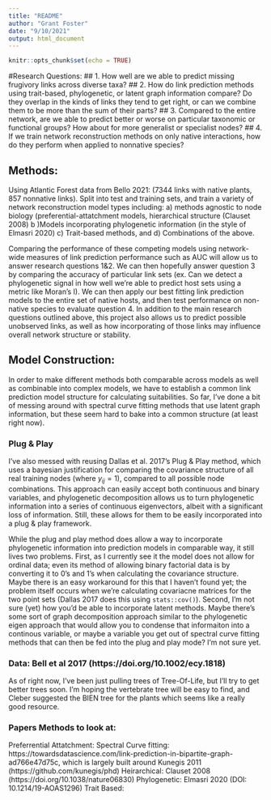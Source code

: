 ```yaml
---
title: "README"
author: "Grant Foster"
date: "9/10/2021"
output: html_document
---
```


```r
knitr::opts_chunk$set(echo = TRUE)
```


#Research Questions:
## 1. How well are we able to predict missing frugivory links across diverse taxa?
## 2. How do link prediction methods using trait-based, phylogenetic, or latent graph information compare? Do they overlap in the kinds of links they tend to get right, or can we combine them to be more than the sum of their parts?
## 3. Compared to the entire network, are we able to predict better or worse on particular taxonomic or functional groups? How about for more generalist or specialist nodes?
## 4. If we train network reconstruction methods on only native interactions, how do they perform when applied to nonnative species?


## Methods:
Using Atlantic Forest data from Bello 2021: (7344 links with native plants, 857 nonnative links). Split into test and training sets, and train a variety of network reconstruction model types including: 
a) methods agnostic to node biology (preferential-attatchment models, hierarchical structure (Clauset 2008)
b )Models incorporating phylogenetic information (in the style of Elmasri 2020)
c) Trait-based methods, and
d) Combinations of the above. 

Comparing the performance of these competing models using network-wide measures of link prediction performance such as AUC will allow us to answer research questions 1&2. We can then hopefully answer question 3 by comparing the accuracy of particular link sets (ex. Can we detect a phylogenetic signal in how well we’re able to predict host sets using a metric like Moran’s I). We can then apply our best fitting link prediction models to the entire set of native hosts, and then test performance on non-native species to evaluate question 4. In addition to the main research questions outlined above, this project also allows us to predict possible unobserved links, as well as how incorporating of those links may influence overall network structure or stability. 

## Model Construction:
In order to make different methods both comparable across models as well as combinable into complex models, we have to establish a common link prediction model structure for calculating suitabilities. So far, I've done a bit of messing around with spectral curve fitting methods that use latent graph information, but these seem hard to bake into a common structure (at least right now).

### Plug & Play
I've also messed with reusing Dallas et al. 2017's Plug & Play method, which uses a bayesian justification for comparing the covariance structure of all real training nodes (where $y_{ij}=1$), compared to all possible node combinations. This approach can easily accept both continuous and binary variables, and phylogenetic decomposition allows us to turn phylogenetic information into a series of continuous eigenvectors, albeit with a significant loss of information. Still, these allows for them to be easily incorporated into a plug & play framework. 

While the plug and play method does allow a way to incorporate phylogenetic information into prediction models in comparable way, it still lives two problems. First, as I currently see it the model does not allow for ordinal data; even its method of allowing binary factorial data is by converting it to 0's and 1's when calculating the covariance structure. Maybe there is an easy workaround for this that I haven't found yet; the problem itself occurs when we're calculating covariacne matrices for the two point sets (Dallas 2017 does this using `stats::cov()`). Second, I'm not sure (yet) how you'd be able to incorporate latent methods. Maybe there's some sort of graph decomposition approach similar to the phylogenetic eigen approach that would allow you to condense that informaiton into a continous variable, or maybe a variable you get out of spectral curve fitting methods that can then be fed into the plug and play mode? I'm not sure yet. 

### Data: Bell et al 2017 (https://doi.org/10.1002/ecy.1818)
As of right now, I've been just pulling trees of Tree-Of-Life, but I'll try to get better trees soon. I'm hoping the vertebrate tree will be easy to find, and Cleber suggested the BIEN tree for the plants which seems like a really good resource. 


### Papers Methods to look at:
Preferrential Attatchment:
Spectral Curve fitting: https://towardsdatascience.com/link-prediction-in-bipartite-graph-ad766e47d75c, which is largely built around Kunegis 2011 (https://github.com/kunegis/phd)
Heirarchical: Clauset 2008 (https://doi.org/10.1038/nature06830)
Phylogenetic: Elmasri 2020 (DOI: 10.1214/19-AOAS1296)
Trait Based: 



